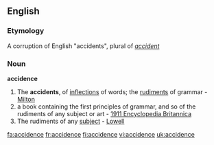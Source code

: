 ==English==

===Etymology===
A corruption of English "accidents", plural of ''[[accident]]''

===Noun===
'''accidence'''

#The '''accidents''', of [[inflections]] of words; the [[rudiments]] of grammar - [[Milton]]
# a book containing the first principles of grammar, and so of the rudiments of any subject or art - [[1911 Encyclopedia Britannica]]
#The rudiments of any [[subject]] - [[Lowell]]

[[fa:accidence]]
[[fr:accidence]]
[[fi:accidence]]
[[vi:accidence]]
[[uk:accidence]]